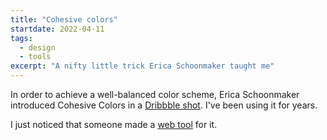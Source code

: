 ```yaml
---
title: "Cohesive colors"
startdate: 2022-04-11
tags:
  - design
  - tools
excerpt: "A nifty little trick Erica Schoonmaker taught me"
---
```

In order to achieve a well-balanced color scheme, Erica Schoonmaker introduced Cohesive Colors in a [Dribbble shot](https://dribbble.com/shots/166246-My-Secret-for-Color-Schemes). I've been using it for years.

I just noticed that someone made a [web tool](https://javier.xyz/cohesive-colors/) for it.